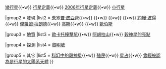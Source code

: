{{Navbox
|name  = 穀神星
|state = {{{state|<includeonly>autocollapse</includeonly><noinclude>uncollapsed</noinclude>}}}
|title = [[穀神星]]（矮行星）
|image = [[Image:Ceres_optimized.jpg|100px|哈柏太空望遠鏡拍攝優化後的穀神星]]
| listclass = hlist
| basestyle = text-align: center;

|group1 = 分類
|list1  = {{nowrap begin}} [[行星]]{{•w}} [[矮行星]]{{•w}} [[行星定義]]{{•w}} [[行星定義 (IAU)|2006年行星定義]]{{•w}} [[小行星]] {{nowrap end}}

|group2 = 發現
|list2  = {{nowrap begin}} [[朱塞普·皮亞齊]]{{•w}} {{link-en|法蘭西斯·沃拉斯頓 (天文學家)|Francis Wollaston (astronomer)|法蘭西斯·沃拉斯頓}}{{•w}} {{link-en|托拜厄斯·邁耶|Tobias Mayer|邁耶}}{{•w}} {{link-en|巴爾納伯·奧里亞尼|Barnaba Oriani}}{{•w}} [[約翰·波得]]{{•w}} [[傑羅姆·拉朗德]]{{•w}} [[卡爾·弗里德里希·高斯|高斯]]{{•w}} {{link-en|法蘭茲·克薩韋爾·馮·扎克|Franz Xaver von Zach}}{{•w}} [[海因里希·歐伯斯|歐伯斯]] {{nowrap end}}

|group3 = [[穀神星地質|地質]]
|list3  = [[歐卡托撞擊坑]]{{•w}} [[阿胡拉山]]{{•w}} [[穀神星的亮點]]

|group4 = <!--[[穀神星的探測|-->探測<!--]]-->
|list4  = [[黎明號]]

|group5 = 其它
|list5  = {{nowrap begin}} [[科幻中的穀神星]]{{•w}} [[穀神星的殖民|殖民]]{{•w}} [[星占中的行星#穀神星|星占]]{{•w}} [[行星#發現時的分類|曾經被認為是行星的太陽系天體]] {{nowrap end}}
}}<noinclude>
{{documentation}}
</noinclude>